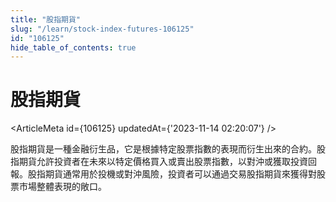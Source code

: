```yaml
---
title: "股指期貨"
slug: "/learn/stock-index-futures-106125"
id: "106125"
hide_table_of_contents: true
---
```



# 股指期貨

<ArticleMeta id={106125} updatedAt={'2023-11-14 02:20:07'} />
<div className='border-solid border-b border-t-0 my-4 border-[var(--ifm-color-gray-300)]' />

股指期貨是一種金融衍生品，它是根據特定股票指數的表現而衍生出來的合約。股指期貨允許投資者在未來以特定價格買入或賣出股票指數，以對沖或獲取投資回報。股指期貨通常用於投機或對沖風險，投資者可以通過交易股指期貨來獲得對股票市場整體表現的敞口。
